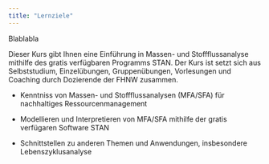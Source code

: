 ---
title: "Lernziele"
---

Blablabla

Dieser Kurs gibt Ihnen eine Einführung in Massen- und Stoffflussanalyse mithilfe des gratis verfügbaren Programms STAN. Der Kurs ist setzt sich aus Selbststudium, Einzelübungen, Gruppenübungen, Vorlesungen und Coaching durch Dozierende der FHNW zusammen.

-   Kenntniss von Massen- und Stoffflussanalysen (MFA/SFA) für nachhaltiges Ressourcenmanagement

-   Modellieren und Interpretieren von MFA/SFA mithilfe der gratis verfügaren Software STAN

-   Schnittstellen zu anderen Themen und Anwendungen, insbesondere Lebenszyklusanalyse

# 
